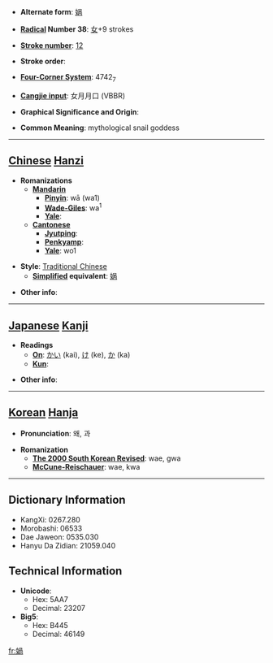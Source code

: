 * '''Alternate form''': [[娲]]

* '''[[Wiktionary:Chinese radical index| Radical]] Number 38''': [[Wiktionary:Chinese radical index 女|女]]+9 strokes

* '''[[Wiktionary:Chinese total strokes index|Stroke number]]''': [[Wiktionary:Chinese total strokes index 12|12]]

* '''Stroke order''': 

* '''[[Wiktionary:Chinese four corner index|Four-Corner System]]''': 4742<sub>7</sub>

* '''[[Wiktionary:Chinese Cangjie index|Cangjie input]]''': 女月月口 (VBBR)

* '''Graphical Significance and Origin''': 

* '''Common Meaning''': mythological snail goddess

----

== [[Chinese]] [[Hanzi]] ==

* '''Romanizations'''
** '''[[Mandarin]]'''
*** '''[[Pinyin]]''': wā (wa1)
*** '''[[Wade-Giles]]''': wa<sup>1</sup>
*** '''[[Yale]]''': 
** '''[[Cantonese]]'''
*** '''[[Jyutping]]''':
*** '''[[Penkyamp]]''': 
*** '''[[Yale]]''': wo1

* '''Style''': [[Traditional Chinese]] 
** '''[[Simplified Chinese|Simplified]] equivalent''': [[娲]]

* '''Other info''': 

----

== [[Japanese]] [[Kanji]] ==

* '''Readings'''
** '''[[On]]''': [[かい]] (kai), [[け]] (ke), [[か]] (ka)
** '''[[Kun]]''': 

* '''Other info''':  

----

== [[Korean]] [[Hanja]] ==

* '''Pronunciation''': 왜, 과

* '''Romanization'''
** '''[[The 2000 South Korean Revised Romanization|The 2000 South Korean Revised]]''': wae, gwa
** '''[[McCune-Reischauer]]''': wae, kwa

----

== Dictionary Information ==

* KangXi: 0267.280
* Morobashi: 06533
* Dae Jaweon: 0535.030
* Hanyu Da Zidian: 21059.040

== Technical Information ==

* '''Unicode''':
** Hex: 5AA7
** Decimal: 23207
* '''Big5''':
** Hex: B445
** Decimal: 46149

[[fr:媧]]